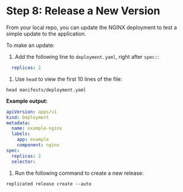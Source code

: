 # Step 8: Release a New Version

From your local repo, you can update the NGINX deployment to test a simple update to the application.

To make an update:

1. Add the following line to `deployment.yaml`, right after `spec:`:

  ```yaml
    replicas: 2
  ```

1. Use `head` to view the first 10 lines of the file:

  ```shell script
  head manifests/deployment.yaml
  ```

  **Example output:**

  ```yaml
  apiVersion: apps/v1
  kind: Deployment
  metadata:
    name: example-nginx
    labels:
      app: example
      component: nginx
  spec:
    replicas: 2
    selector:
  ```

1. Run the following command to create a new release:

  ```shell script
  replicated release create --auto
  ```
